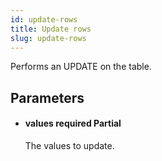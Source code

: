 ```yaml
---
id: update-rows
title: Update rows
slug: update-rows
---
```



Performs an UPDATE on the table.



## Parameters


<ul className="method-list-group">
  
<li className="method-list-item">
  <h4 className="method-list-item-label">
    <span className="method-list-item-label-name">
      values
    </span>
    <span className="method-list-item-label-badge required">
      required
    </span>
    <span className="method-list-item-validation">
      Partial
    </span>
  </h4>
  <div class="method-list-item-description">

The values to update.
  
  </div>
  
</li>

</ul>
